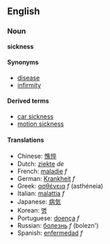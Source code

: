 ==English==
===Noun===
'''sickness'''

====Synonyms====
*[[disease]]
*[[infirmity]]

====Derived terms====
*[[car sickness]]
*[[motion sickness]]

====Translations====
*Chinese: [[憔悴]]
*Dutch: [[ziekte]] ''de''
*French: [[maladie]] ''f''
*German: [[Krankheit]] ''f''
*Greek: [[ασθένεια]] ''f'' (asthéneia)
*Italian: [[malattia]] ''f''
*Japanese: [[病気]]
*Korean: [[병]]
*Portuguese: [[doença]] ''f''
*Russian: [[болезнь]] ''f'' (bolezn')
*Spanish: [[enfermedad]] ''f''